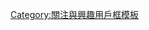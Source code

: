 {{Userbox
  |border-c = #000000
  |border-s = 1
  |id-c     = #FFFFFF
  |id-s     = 16
  |id-fc    = #f1452a
  |info-c   = #000000
  |info-s   = 10
  |info-fc  = #9a9a9a
  |id       = TED
  |info     = 该用户翻译过'''[[TED|{{color|#f1452a|TED}}]]'''演讲视频。
  |usercategory=翻译过TED演讲的维基人
}}<noinclude>
[[Category:關注與興趣用戶框模板]]
</noinclude>